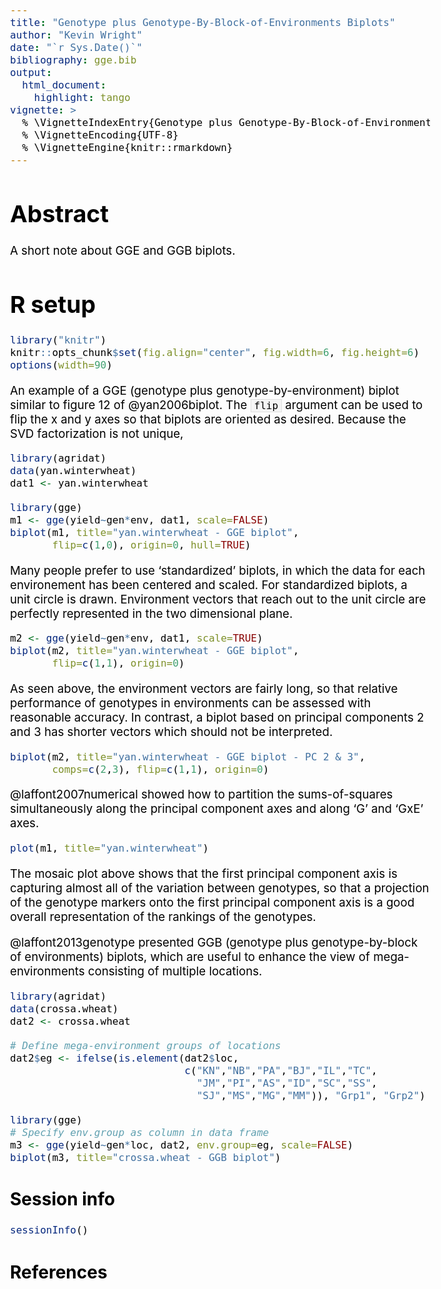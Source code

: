 ```yaml
---
title: "Genotype plus Genotype-By-Block-of-Environments Biplots"
author: "Kevin Wright"
date: "`r Sys.Date()`"
bibliography: gge.bib
output:
  html_document:
    highlight: tango
vignette: >
  % \VignetteIndexEntry{Genotype plus Genotype-By-Block-of-Environments Biplots}
  % \VignetteEncoding{UTF-8}
  % \VignetteEngine{knitr::rmarkdown}
---
```

<style type="text/css">
body, td { font-size: 14pt; color: #000; padding:1em; }
code, pre, #ws, #message { font-size: 12pt;
  color: #000; background-color: #f5f5f5; }
code {border: 1px solid #e0e0e0; padding: 0 5px;}
pre > code { border: 0; }
</style>

# Abstract

A short note about GGE and GGB biplots.

# R setup

```r
library("knitr")
knitr::opts_chunk$set(fig.align="center", fig.width=6, fig.height=6)
options(width=90)
```

An example of a GGE (genotype plus genotype-by-environment) biplot similar to
figure 12 of @yan2006biplot.  The `flip` argument can be used to flip the x and y axes so that biplots are oriented as desired.  Because the SVD factorization is not unique, 

```r
library(agridat)
data(yan.winterwheat)
dat1 <- yan.winterwheat

library(gge)
m1 <- gge(yield~gen*env, dat1, scale=FALSE)
biplot(m1, title="yan.winterwheat - GGE biplot",
       flip=c(1,0), origin=0, hull=TRUE)
```

Many people prefer to use 'standardized' biplots, in which the data for each environement has been centered and scaled.  For standardized biplots, a unit circle is drawn.  Environment vectors that reach out to the unit circle are perfectly represented in the two dimensional plane.
```r
m2 <- gge(yield~gen*env, dat1, scale=TRUE)
biplot(m2, title="yan.winterwheat - GGE biplot",
       flip=c(1,1), origin=0)
```
As seen above, the environment vectors are fairly long, so that relative performance of genotypes in environments can be assessed with reasonable accuracy.  In contrast, a biplot based on principal components 2 and 3 has shorter vectors which should not be interpreted.
```r
biplot(m2, title="yan.winterwheat - GGE biplot - PC 2 & 3",
       comps=c(2,3), flip=c(1,1), origin=0)
```
@laffont2007numerical showed how to partition the sums-of-squares
simultaneously along the principal component axes and along 'G' and 'GxE'
axes.
```r
plot(m1, title="yan.winterwheat")
```

The mosaic plot above shows that the first principal component axis is
capturing almost all of the variation between genotypes, so that a projection
of the genotype markers onto the first principal component axis is a good
overall representation of the rankings of the genotypes.

@laffont2013genotype presented GGB (genotype plus genotype-by-block of
environments) biplots, which are useful to enhance the view of
mega-environments consisting of multiple locations.

```r
library(agridat)
data(crossa.wheat)
dat2 <- crossa.wheat

# Define mega-environment groups of locations
dat2$eg <- ifelse(is.element(dat2$loc,
                             c("KN","NB","PA","BJ","IL","TC",
                               "JM","PI","AS","ID","SC","SS",
                               "SJ","MS","MG","MM")), "Grp1", "Grp2")

library(gge)
# Specify env.group as column in data frame
m3 <- gge(yield~gen*loc, dat2, env.group=eg, scale=FALSE)
biplot(m3, title="crossa.wheat - GGB biplot")

```
## Session info

```r
sessionInfo()
```

## References
